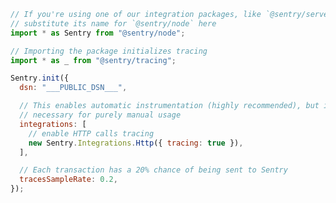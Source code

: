 ```javascript
// If you're using one of our integration packages, like `@sentry/serverless`,
// substitute its name for `@sentry/node` here
import * as Sentry from "@sentry/node";

// Importing the package initializes tracing
import * as _ from "@sentry/tracing";

Sentry.init({
  dsn: "___PUBLIC_DSN___",

  // This enables automatic instrumentation (highly recommended), but is not
  // necessary for purely manual usage
  integrations: [
    // enable HTTP calls tracing
    new Sentry.Integrations.Http({ tracing: true }),
  ],

  // Each transaction has a 20% chance of being sent to Sentry
  tracesSampleRate: 0.2,
});
```
